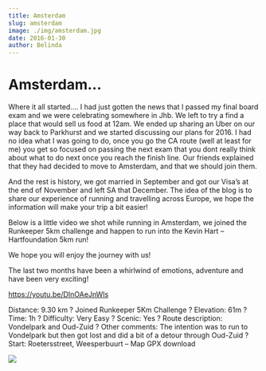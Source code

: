 ```yaml
---
title: Amsterdam
slug: amsterdam
image: ./img/amsterdam.jpg
date: 2016-01-30
author: Belinda
---
```



# Amsterdam...

Where it all started…. I had just gotten the news that I passed my final board exam and we were celebrating somewhere in Jhb. We left to try a find a place that would sell us food at 12am. We ended up sharing an Uber on our way back to Parkhurst and we started discussing our plans for 2016. I had no idea what I was going to do, once you go the CA route (well at least for me) you get so focused on passing the next exam that you dont really think about what to do next once you reach the finish line. Our friends explained that they had decided to move to Amsterdam, and that we should join them.

And the rest is history, we got married in September and got our Visa’s at the end of November and left SA that December.
The idea of the blog is to share our experience of running and travelling across Europe, we hope the information will make your trip a bit easier!

Below is a little video we shot while running in Amsterdam, we joined the Runkeeper 5km challenge and happen to run into the Kevin Hart – Hartfoundation 5km run!

We hope you will enjoy the journey with us!

The last two months have been a whirlwind of emotions, adventure and have been very exciting!

https://youtu.be/DInOAeJnWls

Distance: 9.30 km
? Joined Runkeeper 5Km Challenge
? Elevation: 61m
? Time: 1h
? Difficulty: Very Easy
? Scenic: Yes
? Route description: Vondelpark and Oud-Zuid
? Other comments: The intention was to run to Vondelpark but then got lost and did a bit of a detour through Oud-Zuid
? Start: Roetersstreet, Weesperbuurt
– Map GPX download

<div className="post-image">

![](./img/route.jpg)

</div>
